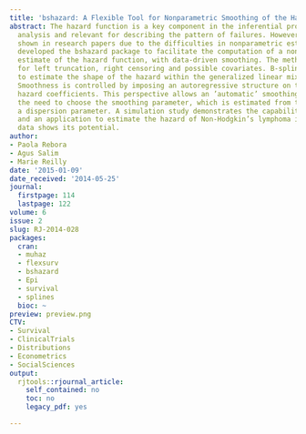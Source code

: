 ```yaml
---
title: 'bshazard: A Flexible Tool for Nonparametric Smoothing of the Hazard Function'
abstract: The hazard function is a key component in the inferential process in survival
  analysis and relevant for describing the pattern of failures. However, it is rarely
  shown in research papers due to the difficulties in nonparametric estimation. We
  developed the bshazard package to facilitate the computation of a nonparametric
  estimate of the hazard function, with data-driven smoothing. The method accounts
  for left truncation, right censoring and possible covariates. B-splines are used
  to estimate the shape of the hazard within the generalized linear mixed models framework.
  Smoothness is controlled by imposing an autoregressive structure on the baseline
  hazard coefficients. This perspective allows an ’automatic’ smoothing by avoiding
  the need to choose the smoothing parameter, which is estimated from the data as
  a dispersion parameter. A simulation study demonstrates the capability of our software
  and an application to estimate the hazard of Non-Hodgkin’s lymphoma in Swedish population
  data shows its potential.
author:
- Paola Rebora
- Agus Salim
- Marie Reilly
date: '2015-01-09'
date_received: '2014-05-25'
journal:
  firstpage: 114
  lastpage: 122
volume: 6
issue: 2
slug: RJ-2014-028
packages:
  cran:
  - muhaz
  - flexsurv
  - bshazard
  - Epi
  - survival
  - splines
  bioc: ~
preview: preview.png
CTV:
- Survival
- ClinicalTrials
- Distributions
- Econometrics
- SocialSciences
output:
  rjtools::rjournal_article:
    self_contained: no
    toc: no
    legacy_pdf: yes

---
```

